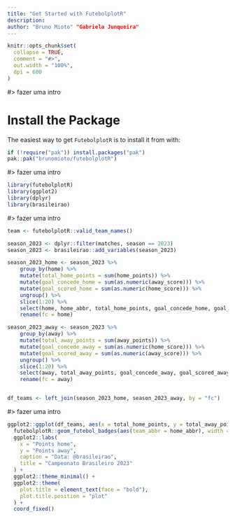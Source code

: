 ```yaml
---
title: "Get Started with FutebolplotR"
description:
author: "Bruno Mioto" "Gabriela Junqueira"
---
```


```r
knitr::opts_chunk$set(
  collapse = TRUE,
  comment = "#>",
  out.width = "100%",
  dpi = 600
)
```

#> fazer uma intro

# Install the Package

The easiest way to get `FutebolplotR` is to install it from with:

```r
if (!require("pak")) install.packages("pak")
pak::pak("brunomioto/futebolplotR")
```

#> fazer uma intro

```r
library(futebolplotR)
library(ggplot2)
library(dplyr)
library(brasileirao)
```

#> fazer uma intro


```r

team <- futebolplotR::valid_team_names()

season_2023 <- dplyr::filter(matches, season == 2023)
season_2023 <- brasileirao::add_variables(season_2023)

season_2023_home <- season_2023 %>%
    group_by(home) %>%
    mutate(total_home_points = sum(home_points)) %>%
    mutate(goal_concede_home = sum(as.numeric(away_score))) %>%
    mutate(goal_scored_home = sum(as.numeric(home_score))) %>%
    ungroup() %>%
    slice(1:20) %>%
    select(home, home_abbr, total_home_points, goal_concede_home, goal_scored_home) %>%
    rename(fc = home)

season_2023_away <- season_2023 %>%
    group_by(away) %>%
    mutate(total_away_points = sum(away_points)) %>%
    mutate(goal_concede_away = sum(as.numeric(home_score))) %>%
    mutate(goal_scored_away = sum(as.numeric(away_score))) %>%
    ungroup() %>%
    slice(1:20) %>%
    select(away, total_away_points, goal_concede_away, goal_scored_away) %>%
    rename(fc = away)


df_teams <- left_join(season_2023_home, season_2023_away, by = "fc")

```

#> fazer uma intro

```r

ggplot2::ggplot(df_teams, aes(x = total_home_points, y = total_away_points)) +
  futebolplotR::geom_futebol_badges(aes(team_abbr = home_abbr), width = 0.064, alpha = 0.8) +
  ggplot2::labs(
    x = "Points home",
    y = "Points away",
    caption = "Data: @brasileirao",
    title = "Campeonato Brasileiro 2023"
  ) +
  ggplot2::theme_minimal() +
  ggplot2::theme(
    plot.title = element_text(face = "bold"),
    plot.title.position = "plot"
  ) +
  coord_fixed()

```












